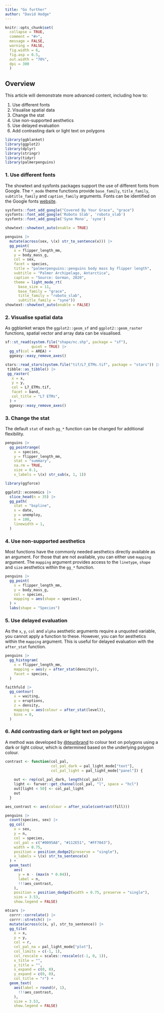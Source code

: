 ```yaml
---
title: "Go further"
author: "David Hodge"
---
```


```r
knitr::opts_chunk$set(
  collapse = TRUE,
  comment = "#>",
  message = FALSE,
  warning = FALSE,
  fig.width = 6,
  fig.asp = 0.5,
  out.width = "70%",
  dpi = 300
  )
```

## Overview

This article will demonstrate more advanced content, including how to: 

1. Use different fonts
2. Visualise spatial data
3. Change the stat
4. Use non-supported aesthetics
5. Use delayed evaluation
6. Add contrasting dark or light text on polygons

```r
library(ggblanket)
library(ggplot2)
library(dplyr)
library(stringr)
library(tidyr)
library(palmerpenguins)
```

### 1. Use different fonts

The showtext and sysfonts packages support the use of different fonts from Google. The `*_mode` theme functions provide `base_family`, `title_family`, `subtitle_family` and `caption_family` arguments. Fonts can be identified on the Google fonts [website](https://fonts.google.com/).

```r
sysfonts::font_add_google("Covered By Your Grace", "grace")
sysfonts::font_add_google('Roboto Slab', 'roboto_slab')
sysfonts::font_add_google('Syne Mono', 'syne')

showtext::showtext_auto(enable = TRUE)

penguins |>
  mutate(across(sex, \(x) str_to_sentence(x))) |>
  gg_point(
    x = flipper_length_mm,
    y = body_mass_g,
    col = sex,
    facet = species,
    title = "palmerpenguins::penguins body mass by flipper length",
    subtitle = "Palmer Archipelago, Antarctica",
    caption = "Source: Gorman, 2020",
    theme = light_mode_rt(
      base_size = 11,
      base_family = "grace", 
      title_family = "roboto_slab", 
      subtitle_family = "syne"))
showtext::showtext_auto(enable = FALSE)
```

### 2. Visualise spatial data

As ggblanket wraps the `ggplot2::geom_sf` and `ggplot2::geom_raster` functions, spatial vector and array data can be visualised. 

```r
sf::st_read(system.file("shape/nc.shp", package = "sf"), 
            quiet = TRUE) |>
  gg_sf(col = AREA) +
  ggeasy::easy_remove_axes()
```

```r
stars::read_stars(system.file("tif/L7_ETMs.tif", package = "stars")) |>
 tibble::as_tibble() |>
 gg_raster(
   x = x,
   y = y,
   col = L7_ETMs.tif,
   facet = band,
   col_title = "L7 ETMs",
  ) +
  ggeasy::easy_remove_axes() 
```

### 3. Change the stat

The default `stat` of each `gg_*` function can be changed for additional flexibility. 

```r
penguins |>
  gg_pointrange(
    x = species,
    y = flipper_length_mm, 
    stat = "summary", 
    na.rm = TRUE,
    size = 0.1,
    x_labels = \(x) str_sub(x, 1, 1))
```

```r
library(ggforce)

ggplot2::economics |>
  slice_head(n = 35) |> 
  gg_path(
    stat = "bspline",
    x = date, 
    y = unemploy,
    n = 100, 
    linewidth = 1,
  ) 
```

### 4. Use non-supported aesthetics 

Most functions have the commonly needed aesthetics directly available as an argument. For those that are not available, you can either use `mapping` argument. The `mapping` argument provides access to the `linetype`, `shape` and `size` aesthetics within the `gg_*` function. 

```r
penguins |> 
  gg_point(
    x = flipper_length_mm, 
    y = body_mass_g, 
    col = species,
    mapping = aes(shape = species),
  ) +
  labs(shape = "Species")
```

### 5. Use delayed evaluation

As the `x`, `y`, `col` and `alpha` aesthetic arguments require a unquoted variable, you cannot apply a function to these. However, you can for aesthetics within the `mapping` argument. This is useful for delayed evaluation with the `after_stat` function.

```r
penguins |>
  gg_histogram(
    x = flipper_length_mm,
    mapping = aes(y = after_stat(density)),
    facet = species,
  )
```

```r
faithfuld |>
  gg_contour(
    x = waiting,
    y = eruptions,
    z = density,
    mapping = aes(colour = after_stat(level)),
    bins = 8,
  )
```

### 6. Add contrasting dark or light text on polygons

A method was developed by [@teunbrand](https://github.com/teunbrand/ggplot_tricks) to colour text on polygons using a dark or light colour, which is determined  based on the underlying polygon colour.

```r
contrast <- function(col_pal, 
                     col_pal_dark = pal_light_mode["text"], 
                     col_pal_light = pal_light_mode["panel"]) {
  
    out <- rep(col_pal_dark, length(col_pal))
    light <- farver::get_channel(col_pal, "l", space = "hcl")
    out[light < 50] <- col_pal_light
    out
  }

aes_contrast <- aes(colour = after_scale(contrast(fill)))

penguins |>
  count(species, sex) |> 
  gg_col(
    x = sex,
    y = n,
    col = species,
    col_pal = c("#0095A8", "#112E51", "#FF7043"),
    width = 0.75, 
    position = position_dodge2(preserve = "single"),
    x_labels = \(x) str_to_sentence(x)
  ) +
  geom_text(
    aes(
      y = n - (max(n * 0.04)),
      label = n, 
      !!!aes_contrast, 
    ),
    position = position_dodge2(width = 0.75, preserve = "single"),
    size = 3.53,
    show.legend = FALSE) 
```

```r
mtcars |> 
  corrr::correlate() |> 
  corrr::stretch() |> 
  mutate(across(c(x, y), str_to_sentence)) |> 
  gg_tile(
    x = x, 
    y = y,
    col = r,
    col_pal_na = pal_light_mode["plot"],
    col_limits = c(-1, 1),
    col_rescale = scales::rescale(c(-1, 0, 1)),
    x_title = "", 
    y_title = "", 
    x_expand = c(0, 0), 
    y_expand = c(0, 0),
    col_title = "r") +
  geom_text(
    aes(label = round(r, 1),
      !!!aes_contrast, 
    ),
    size = 3.53,
    show.legend = FALSE)
```

